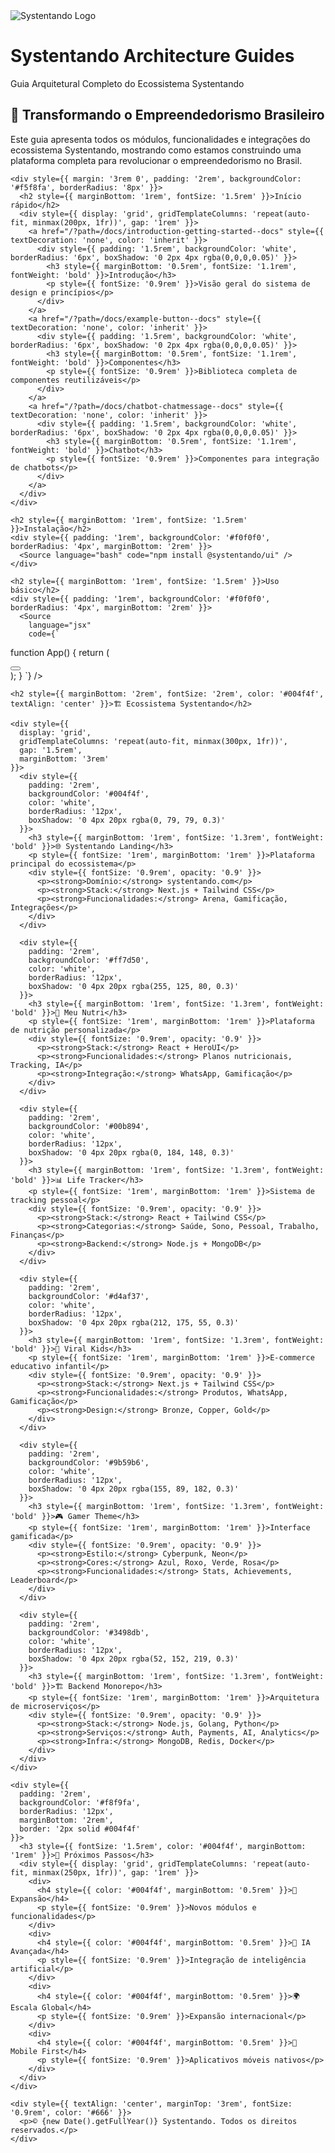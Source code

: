 
<Meta title="Home" />

<Unstyled>
  <div style={{ margin: '0 auto', maxWidth: '1000px', padding: '2rem' }}>
    <div style={{ textAlign: 'center', marginBottom: '3rem' }}>
      <img 
        src="./stories/assets/systentando-logo.png" 
        alt="Systentando Logo" 
        style={{ maxWidth: '200px', height: 'auto', margin: '0 auto 1rem' }} 
      />
      <h1 style={{ fontWeight: 'bold', fontSize: '3rem', color: '#004f4f', marginBottom: '1rem' }}>
        Systentando Architecture Guides
      </h1>
      <p style={{ fontSize: '1.4rem', color: '#666', marginBottom: '2rem' }}>
        Guia Arquitetural Completo do Ecossistema Systentando
      </p>
      <div style={{ 
        padding: '1.5rem', 
        backgroundColor: '#004f4f', 
        color: 'white', 
        borderRadius: '12px',
        marginBottom: '2rem'
      }}>
        <h2 style={{ fontSize: '1.5rem', marginBottom: '1rem' }}>🚀 Transformando o Empreendedorismo Brasileiro</h2>
        <p style={{ fontSize: '1.1rem', lineHeight: '1.6' }}>
          Este guia apresenta todos os módulos, funcionalidades e integrações do ecossistema Systentando, 
          mostrando como estamos construindo uma plataforma completa para revolucionar o empreendedorismo no Brasil.
        </p>
      </div>
    </div>

    <div style={{ margin: '3rem 0', padding: '2rem', backgroundColor: '#f5f8fa', borderRadius: '8px' }}>
      <h2 style={{ marginBottom: '1rem', fontSize: '1.5rem' }}>Início rápido</h2>
      <div style={{ display: 'grid', gridTemplateColumns: 'repeat(auto-fit, minmax(200px, 1fr))', gap: '1rem' }}>
        <a href="/?path=/docs/introduction-getting-started--docs" style={{ textDecoration: 'none', color: 'inherit' }}>
          <div style={{ padding: '1.5rem', backgroundColor: 'white', borderRadius: '6px', boxShadow: '0 2px 4px rgba(0,0,0,0.05)' }}>
            <h3 style={{ marginBottom: '0.5rem', fontSize: '1.1rem', fontWeight: 'bold' }}>Introdução</h3>
            <p style={{ fontSize: '0.9rem' }}>Visão geral do sistema de design e princípios</p>
          </div>
        </a>
        <a href="/?path=/docs/example-button--docs" style={{ textDecoration: 'none', color: 'inherit' }}>
          <div style={{ padding: '1.5rem', backgroundColor: 'white', borderRadius: '6px', boxShadow: '0 2px 4px rgba(0,0,0,0.05)' }}>
            <h3 style={{ marginBottom: '0.5rem', fontSize: '1.1rem', fontWeight: 'bold' }}>Componentes</h3>
            <p style={{ fontSize: '0.9rem' }}>Biblioteca completa de componentes reutilizáveis</p>
          </div>
        </a>
        <a href="/?path=/docs/chatbot-chatmessage--docs" style={{ textDecoration: 'none', color: 'inherit' }}>
          <div style={{ padding: '1.5rem', backgroundColor: 'white', borderRadius: '6px', boxShadow: '0 2px 4px rgba(0,0,0,0.05)' }}>
            <h3 style={{ marginBottom: '0.5rem', fontSize: '1.1rem', fontWeight: 'bold' }}>Chatbot</h3>
            <p style={{ fontSize: '0.9rem' }}>Componentes para integração de chatbots</p>
          </div>
        </a>
      </div>
    </div>

    <h2 style={{ marginBottom: '1rem', fontSize: '1.5rem' }}>Instalação</h2>
    <div style={{ padding: '1rem', backgroundColor: '#f0f0f0', borderRadius: '4px', marginBottom: '2rem' }}>
      <Source language="bash" code="npm install @systentando/ui" />
    </div>

    <h2 style={{ marginBottom: '1rem', fontSize: '1.5rem' }}>Uso básico</h2>
    <div style={{ padding: '1rem', backgroundColor: '#f0f0f0', borderRadius: '4px', marginBottom: '2rem' }}>
      <Source 
        language="jsx" 
        code={`

function App() {
  return (
    <div>
      <Button primary label="Clique-me" />
    </div>
  );
}
        `} 
      />
    </div>

    <h2 style={{ marginBottom: '2rem', fontSize: '2rem', color: '#004f4f', textAlign: 'center' }}>🏗️ Ecossistema Systentando</h2>
    
    <div style={{ 
      display: 'grid', 
      gridTemplateColumns: 'repeat(auto-fit, minmax(300px, 1fr))', 
      gap: '1.5rem', 
      marginBottom: '3rem' 
    }}>
      <div style={{ 
        padding: '2rem', 
        backgroundColor: '#004f4f', 
        color: 'white', 
        borderRadius: '12px',
        boxShadow: '0 4px 20px rgba(0, 79, 79, 0.3)'
      }}>
        <h3 style={{ marginBottom: '1rem', fontSize: '1.3rem', fontWeight: 'bold' }}>🌐 Systentando Landing</h3>
        <p style={{ fontSize: '1rem', marginBottom: '1rem' }}>Plataforma principal do ecossistema</p>
        <div style={{ fontSize: '0.9rem', opacity: '0.9' }}>
          <p><strong>Domínio:</strong> systentando.com</p>
          <p><strong>Stack:</strong> Next.js + Tailwind CSS</p>
          <p><strong>Funcionalidades:</strong> Arena, Gamificação, Integrações</p>
        </div>
      </div>
      
      <div style={{ 
        padding: '2rem', 
        backgroundColor: '#ff7d50', 
        color: 'white', 
        borderRadius: '12px',
        boxShadow: '0 4px 20px rgba(255, 125, 80, 0.3)'
      }}>
        <h3 style={{ marginBottom: '1rem', fontSize: '1.3rem', fontWeight: 'bold' }}>🥗 Meu Nutri</h3>
        <p style={{ fontSize: '1rem', marginBottom: '1rem' }}>Plataforma de nutrição personalizada</p>
        <div style={{ fontSize: '0.9rem', opacity: '0.9' }}>
          <p><strong>Stack:</strong> React + HeroUI</p>
          <p><strong>Funcionalidades:</strong> Planos nutricionais, Tracking, IA</p>
          <p><strong>Integração:</strong> WhatsApp, Gamificação</p>
        </div>
      </div>
      
      <div style={{ 
        padding: '2rem', 
        backgroundColor: '#00b894', 
        color: 'white', 
        borderRadius: '12px',
        boxShadow: '0 4px 20px rgba(0, 184, 148, 0.3)'
      }}>
        <h3 style={{ marginBottom: '1rem', fontSize: '1.3rem', fontWeight: 'bold' }}>📊 Life Tracker</h3>
        <p style={{ fontSize: '1rem', marginBottom: '1rem' }}>Sistema de tracking pessoal</p>
        <div style={{ fontSize: '0.9rem', opacity: '0.9' }}>
          <p><strong>Stack:</strong> React + Tailwind CSS</p>
          <p><strong>Categorias:</strong> Saúde, Sono, Pessoal, Trabalho, Finanças</p>
          <p><strong>Backend:</strong> Node.js + MongoDB</p>
        </div>
      </div>
      
      <div style={{ 
        padding: '2rem', 
        backgroundColor: '#d4af37', 
        color: 'white', 
        borderRadius: '12px',
        boxShadow: '0 4px 20px rgba(212, 175, 55, 0.3)'
      }}>
        <h3 style={{ marginBottom: '1rem', fontSize: '1.3rem', fontWeight: 'bold' }}>🧸 Viral Kids</h3>
        <p style={{ fontSize: '1rem', marginBottom: '1rem' }}>E-commerce educativo infantil</p>
        <div style={{ fontSize: '0.9rem', opacity: '0.9' }}>
          <p><strong>Stack:</strong> Next.js + Tailwind CSS</p>
          <p><strong>Funcionalidades:</strong> Produtos, WhatsApp, Gamificação</p>
          <p><strong>Design:</strong> Bronze, Copper, Gold</p>
        </div>
      </div>
      
      <div style={{ 
        padding: '2rem', 
        backgroundColor: '#9b59b6', 
        color: 'white', 
        borderRadius: '12px',
        boxShadow: '0 4px 20px rgba(155, 89, 182, 0.3)'
      }}>
        <h3 style={{ marginBottom: '1rem', fontSize: '1.3rem', fontWeight: 'bold' }}>🎮 Gamer Theme</h3>
        <p style={{ fontSize: '1rem', marginBottom: '1rem' }}>Interface gamificada</p>
        <div style={{ fontSize: '0.9rem', opacity: '0.9' }}>
          <p><strong>Estilo:</strong> Cyberpunk, Neon</p>
          <p><strong>Cores:</strong> Azul, Roxo, Verde, Rosa</p>
          <p><strong>Funcionalidades:</strong> Stats, Achievements, Leaderboard</p>
        </div>
      </div>
      
      <div style={{ 
        padding: '2rem', 
        backgroundColor: '#3498db', 
        color: 'white', 
        borderRadius: '12px',
        boxShadow: '0 4px 20px rgba(52, 152, 219, 0.3)'
      }}>
        <h3 style={{ marginBottom: '1rem', fontSize: '1.3rem', fontWeight: 'bold' }}>🏗️ Backend Monorepo</h3>
        <p style={{ fontSize: '1rem', marginBottom: '1rem' }}>Arquitetura de microserviços</p>
        <div style={{ fontSize: '0.9rem', opacity: '0.9' }}>
          <p><strong>Stack:</strong> Node.js, Golang, Python</p>
          <p><strong>Serviços:</strong> Auth, Payments, AI, Analytics</p>
          <p><strong>Infra:</strong> MongoDB, Redis, Docker</p>
        </div>
      </div>
    </div>

    <div style={{ 
      padding: '2rem', 
      backgroundColor: '#f8f9fa', 
      borderRadius: '12px',
      marginBottom: '2rem',
      border: '2px solid #004f4f'
    }}>
      <h3 style={{ fontSize: '1.5rem', color: '#004f4f', marginBottom: '1rem' }}>🎯 Próximos Passos</h3>
      <div style={{ display: 'grid', gridTemplateColumns: 'repeat(auto-fit, minmax(250px, 1fr))', gap: '1rem' }}>
        <div>
          <h4 style={{ color: '#004f4f', marginBottom: '0.5rem' }}>🚀 Expansão</h4>
          <p style={{ fontSize: '0.9rem' }}>Novos módulos e funcionalidades</p>
        </div>
        <div>
          <h4 style={{ color: '#004f4f', marginBottom: '0.5rem' }}>🤖 IA Avançada</h4>
          <p style={{ fontSize: '0.9rem' }}>Integração de inteligência artificial</p>
        </div>
        <div>
          <h4 style={{ color: '#004f4f', marginBottom: '0.5rem' }}>🌍 Escala Global</h4>
          <p style={{ fontSize: '0.9rem' }}>Expansão internacional</p>
        </div>
        <div>
          <h4 style={{ color: '#004f4f', marginBottom: '0.5rem' }}>📱 Mobile First</h4>
          <p style={{ fontSize: '0.9rem' }}>Aplicativos móveis nativos</p>
        </div>
      </div>
    </div>

    <div style={{ textAlign: 'center', marginTop: '3rem', fontSize: '0.9rem', color: '#666' }}>
      <p>© {new Date().getFullYear()} Systentando. Todos os direitos reservados.</p>
    </div>
  </div>
</Unstyled>

